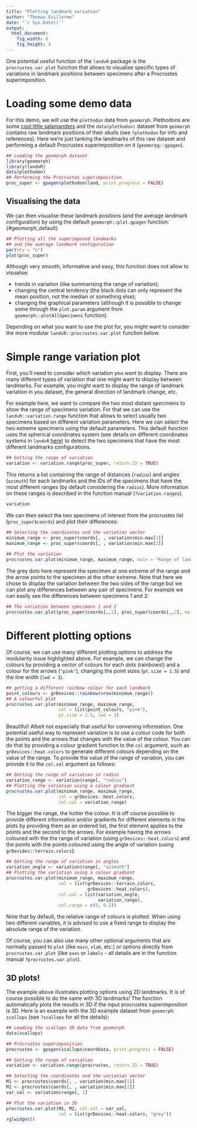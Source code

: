 ```yaml
---
title: "Plotting landmark variation"
author: "Thomas Guillerme"
date: "`r Sys.Date()`"
output:
  html_document:
    fig_width: 8
    fig_height: 4
---
```


One potential useful function of the `landvR` package is the `procrustes.var.plot` function that allows to visualise specific types of variations in landmark positions between specimens after a Procrustes superimposition.

# Loading some demo data

For this demo, we will use the `plethodon` data from `geomorph`.
Plethodons are some [cool little salamanders](https://en.wikipedia.org/wiki/Plethodon) and the `data(plethodon)` dataset from `geomorph` contains raw landmark positions of their skulls (see `?plethodon` for info and references).
Here we're just tanking the landmarks of this raw dataset and performing a default Procrustes superimposition on it (`geomorpg::gpagen`).

```r
## Loading the geomorph dataset
library(geomorph)
library(landvR)
data(plethodon)
## Performing the Procrustes superimposition
proc_super <- gpagen(plethodon$land, print.progress = FALSE)
```

## Visualising the data

We can then visualise these landmark positions (and the average landmark configuration) by using the default `geomorph::plot.gpagen` function: {#geomorph_default}

```r
## Plotting all the superimposed landmarks
## and the average landmark configuration
par(bty = "n")
plot(proc_super)
```

Although very smooth, informative and easy, this function does not allow to visualise:

 * trends in variation (like summarising the range of variation);
 * changing the central tendency (the black dots can only represent the mean position, not the median or something else);
 * changing the graphical parameters (although it is possible to change some through the `plot.param` argument from `geomorph::plotAllSpecimens` function).

Depending on what you want to use the plot for, you might want to consider the more modular `landvR::procrustes.var.plot` function below.

# Simple range variation plot

First, you'll need to consider which variation you want to display.
There are many different types of variation that one might want to display between landmarks.
For example, you might want to display the range of landmark variation in you dataset, the general direction of landmark change, etc.

For example here, we want to compare the two most distant specimens to show the range of specimens variation.
For that we can use the `landvR::variation.range` function that allows to select usually two specimens based on different variation parameters.
Here we can select the two extreme specimens using the default parameters.
This default function uses the spherical coordinates system (see details on different coordinates systems in `landvR` [here](https://raw.githack.com/TGuillerme/landvR/master/inst/vignettes/Landmark_variation_differences.html)) to detect the two specimens that have the most different landmarks configurations.

```r
## Getting the range of variation
variation <- variation.range(proc_super, return.ID = TRUE)
```

This returns a list containing the range of distances (`radius`) and angles (`azimuth`) for each landmarks and the IDs of the specimens that have the most different ranges (by default considering the `radius`).
More information on these ranges is described in the function manual (`?variation.ranges`). 
 <!-- details [below](#ranges_variation). -->

```r
variation
```

We can then select the two specimens of interest from the procrustes list (`proc_super$coords`) and plot their differences:

```r
## Selecting the coordinates and the variation vector
minimum_range <- proc_super$coords[, , variation$min.max[1]]
maximum_range <- proc_super$coords[, , variation$min.max[2]]
 
## Plot the variation
procrustes.var.plot(minimum_range, maximum_range, main = "Range of landmarks displacement")
```

The grey dots here represent the specimen at one extreme of the range and the arrow points to the specimen at the other extreme.
Note that here we chose to display the variation between the two sides of the range but we can plot any differences between any pair of specimens.
For example we can easily see the differences between specimens 1 and 2:

```r
## The variation between specimens 1 and 2
procrustes.var.plot(proc_super$coords[,,1], proc_super$coords[,,2], main = "Differences between specimens 1 and 2")
```

<!-- More on that [below](#ranges_variation). -->


# Different plotting options

Of course, we can use many different plotting options to address the modularity issue highlighted above.
For example, we can change the colours by providing a vector of colours for each dots (rainbows!) and a colour for the arrows (`"pink"`), changing the point sizes (`pt.size = 1.5`) and the line width (`lwd = 3`). 

```r
## getting a different rainbow colour for each landmark
point_colours <- grDevices::rainbow(nrow(minimum_range))
## A colourful plot
procrustes.var.plot(minimum_range, maximum_range,
                    col = list(point_colours, "pink"),
                    pt.size = 1.5, lwd = 3)
```

Beautiful! Albeit not especially that useful for convening information.
One potential useful way to represent variation is to use a colour code for both the points and the arrows that changes with the value of the colour.
You can do that by providing a colour gradient function to the `col` argument, such as `grDevices::heat.colors` to generate different colours depending on the value of the range.
To provide the value of the range of variation, you can provide it to the `col.val` argument as follows:

```r
## Getting the range of variation in radius
variation_range <- variation$range[, "radius"]
## Plotting the variation using a colour gradient
procrustes.var.plot(minimum_range, maximum_range,
                    col = grDevices::heat.colors,
                    col.val = variation_range)
```

The bigger the range, the hotter the colour.
It is off course possible to provide different information and/or gradients for different elements in the plots by providing them as an ordered list, the first element applies to the points and the second to the arrows.
For example having the arrows coloured with the the range of variation (using `grDevices::heat.colors`) and the points with the points coloured using the angle of variation (using `grDevides::terrain.colors`):


```r
## Getting the range of variation in angles
variation_angle <- variation$range[, "azimuth"]
## Plotting the variation using a colour gradient
procrustes.var.plot(minimum_range, maximum_range,
                    col = list(grDevices::terrain.colors,
                               grDevices::heat.colors),
                    col.val = list(variation_angle,
                                   variation_range),
                    col.range = c(0, 0.2))
```

Note that by default, the relative range of colours is plotted.
When using two different variables, it is advised to use a fixed range to display the absolute range of the variation.

Of course, you can also use many other optional arguments that are normally passed to `plot` (like `main`, `xlab`, etc.) or options directly from `procrustes.var.plot` (like `axes` or `labels` - all details are in the function manual `?procrustes.var.plot`).

## 3D plots!

The example above illustrates plotting options using 2D landmarks.
It is of course possible to do the same with 3D landmarks!
The function automatically plots the results in 3D if the input procrustes superimposition is 3D.
Here is an example with the 3D example dataset from `geomorph`: `scallops` (see `?scallops` for all the details):

```r
## Loading the scallops 3D data from geomorph
data(scallops)

## Procrustes superimposition
procrustes <- gpagen(scallops$coorddata, print.progress = FALSE)

## Getting the range of variation
variation <- variation.range(procrustes, return.ID = TRUE)

## Selecting the coordinates and the variation vector
M1 <- procrustes$coords[, , variation$min.max[1]]
M2 <- procrustes$coords[, , variation$min.max[2]]
var_val <- variation$range[, 1]

## Plot the variation in 3D
procrustes.var.plot(M1, M2, col.val = var_val,
                    col = list(grDevices::heat.colors, "grey"))
rglwidget()
```

<!-- # Range variation {#ranges_variation}

As mentioned above, there are different ways to choose to display the range of variation between a series of landmarks.
For example, one might be interested to display the spread of landmarks around a mean configuration (as is done with the default plots from `geomorph` seen [above](#geomorph_default)).
 -->